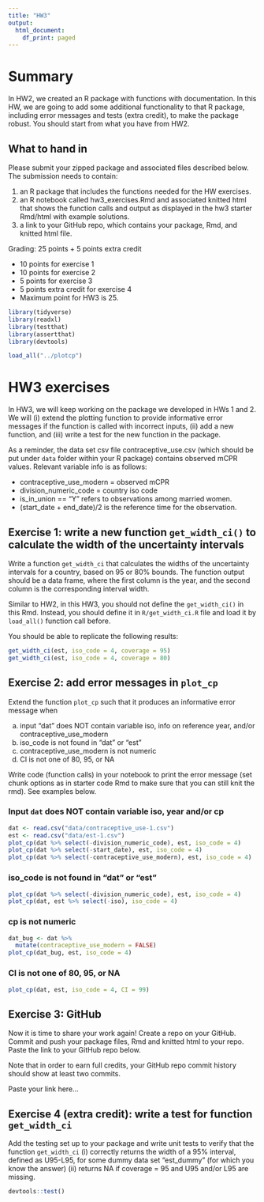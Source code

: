 ```yaml
---
title: "HW3"
output:
  html_document:
    df_print: paged
---
```


# Summary

In HW2, we created an R package with functions with documentation. In this HW, we are going to add some additional functionality to that R package, including error messages and tests (extra credit), to make the package robust. You should start from what you have from HW2.



## What to hand in
Please submit your zipped package and associated files described below.
The submission needs to contain:

1. an R package that includes the functions needed for the HW exercises.
2. an R notebook called hw3_exercises.Rmd and associated knitted html that shows the function calls and output as displayed in the hw3 starter Rmd/html with example solutions.
3. a link to your GitHub repo, which contains your package, Rmd, and knitted html file.

Grading: 25 points + 5 points extra credit

- 10 points for exercise 1
- 10 points for exercise 2
- 5 points for exercise 3
- 5 points extra credit for exercise 4
- Maximum point for HW3 is 25.

```r
library(tidyverse)
library(readxl)
library(testthat)
library(assertthat)
library(devtools)
```

```r
load_all("../plotcp")
```


# HW3 exercises

In HW3, we will keep working on the package we developed in HWs 1 and 2. We will (i) extend the plotting function to provide informative error messages if the function is called with incorrect inputs, (ii) add a new function, and (iii) write a test for the new function in the package. 

As a reminder, the data set csv file contraceptive_use.csv (which should be put under `data` folder within your R package) contains observed mCPR values. Relevant variable info is as follows:

- contraceptive_use_modern = observed mCPR 
- division_numeric_code = country iso code
- is_in_union == "Y" refers to observations among married women. 
- (start_date + end_date)/2 is the reference time for the observation. 


## Exercise 1: write a new function `get_width_ci()` to calculate the width of the uncertainty intervals

Write a function `get_width_ci` that calculates the widths of the uncertainty intervals for a country, based on 95 or 80% bounds. The function output should be a data frame, where the first column is the year, and the second column is the corresponding interval width.

Similar to HW2, in this HW3, you should not define the `get_width_ci()` in this Rmd. Instead, you should define it in `R/get_width_ci.R` file and load it by `load_all()` function call before.

You should be able to replicate the following results:

```r
get_width_ci(est, iso_code = 4, coverage = 95)
get_width_ci(est, iso_code = 4, coverage = 80)
```

## Exercise 2: add error messages in `plot_cp`
Extend the function `plot_cp` such that it produces an informative error message when 

(a) input "dat" does NOT contain variable iso, info on reference year, and/or contraceptive_use_modern 
(b) iso_code is not found in "dat" or "est"
(c) contraceptive_use_modern is not numeric
(d) CI is not one of 80, 95, or NA

Write code (function calls) in your notebook to print the error message (set chunk options as in starter code Rmd to make sure that you can still knit the rmd). See examples below.

### Input `dat` does NOT contain variable iso, year and/or cp
```r
dat <- read.csv("data/contraceptive_use-1.csv")
est <- read.csv("data/est-1.csv") 
plot_cp(dat %>% select(-division_numeric_code), est, iso_code = 4)
plot_cp(dat %>% select(-start_date), est, iso_code = 4)
plot_cp(dat %>% select(-contraceptive_use_modern), est, iso_code = 4)
```

### iso_code is not found in "dat" or "est"
```r
plot_cp(dat %>% select(-division_numeric_code), est, iso_code = 4)
plot_cp(dat, est %>% select(-iso), iso_code = 4)
```


### cp is not numeric
```r
dat_bug <- dat %>%
  mutate(contraceptive_use_modern = FALSE)
plot_cp(dat_bug, est, iso_code = 4)
```

### CI is not one of 80, 95, or NA
```r
plot_cp(dat, est, iso_code = 4, CI = 99)
```

## Exercise 3: GitHub

Now it is time to share your work again! Create a repo on your GitHub. Commit and push your package files, Rmd and knitted html to your repo. Paste the link to your GitHub repo below. 

Note that in order to earn full credits, your GitHub repo commit history should show at least two commits.

Paste your link here...

## Exercise 4 (extra credit): write a test for function `get_width_ci`

Add the testing set up to your package and write unit tests to verify that the function `get_width_ci`
(i) correctly returns the width of a 95% interval, defined as U95-L95, for some dummy data set "est_dummy" (for which you know the answer)
(ii) returns NA if coverage = 95 and U95 and/or L95 are missing. 

```r
devtools::test()
```

